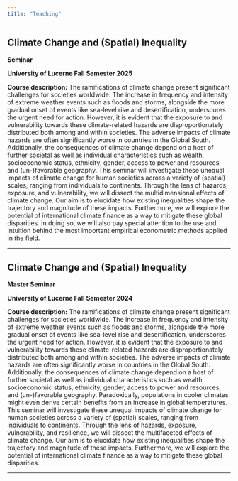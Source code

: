 ---
title: "Teaching"
---


## Climate Change and (Spatial) Inequality
<b>Seminar</b>

<b>University of Lucerne Fall Semester 2025</b>

<b>Course description:</b> The ramifications of climate change present significant challenges for societies worldwide. The increase in frequency and intensity of extreme weather events such as floods and storms, alongside the more gradual onset of events like sea-level rise and desertification, underscores the urgent need for action. However, it is evident that the exposure to and vulnerability towards these climate-related hazards are disproportionately distributed both among and within societies. The adverse impacts of climate hazards are often significantly worse in countries in the Global South. Additionally, the consequences of climate change depend on a host of further societal as well as individual characteristics such as wealth, socioeconomic status, ethnicity, gender, access to power and resources, and (un-)favorable geography. This seminar will investigate these unequal impacts of climate change for human societies across a variety of (spatial) scales, ranging from individuals to continents. Through the lens of hazards, exposure, and vulnerability, we will dissect the multidimensional effects of climate change. Our aim is to elucidate how existing inequalities shape the trajectory and magnitude of these impacts. Furthermore, we will explore the potential of international climate finance as a way to mitigate these global disparities. In doing so, we will also pay special attention to the use and intuition behind the most important empirical econometric methods applied in the field.


----

## Climate Change and (Spatial) Inequality
<b>Master Seminar</b>

<b>University of Lucerne Fall Semester 2024</b>

<b>Course description:</b> The ramifications of climate change present significant challenges for societies worldwide. The increase in frequency and intensity of extreme weather events such as floods and storms, alongside the more gradual onset of events like sea-level rise and desertification, underscores the urgent need for action. However, it is evident that the exposure to and vulnerability towards these climate-related hazards are disproportionately distributed both among and within societies. The adverse impacts of climate hazards are often significantly worse in countries in the Global South. Additionally, the consequences of climate change depend on a host of further societal as well as individual characteristics such as wealth, socioeconomic status, ethnicity, gender, access to power and resources, and (un-)favorable geography. Paradoxically, populations in cooler climates might even derive certain benefits from an increase in global temperatures. This seminar will investigate these unequal impacts of climate change for human societies across a variety of (spatial) scales, ranging from individuals to continents. Through the lens of hazards, exposure, vulnerability, and resilience, we will dissect the multifaceted effects of climate change. Our aim is to elucidate how existing inequalities shape the trajectory and magnitude of these impacts. Furthermore, we will explore the potential of international climate finance as a way to mitigate these global disparities.

----

